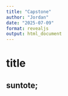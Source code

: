```yaml
---
title: "Capstone"
author: "Jordan"
date: "2025-07-09"
format: revealjs
output: html_document
---
```


# title

## suntote;

